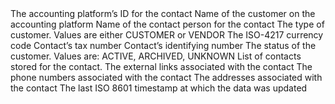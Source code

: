 <ResponseField name="platform_id" type="string" required>
  The accounting platform’s ID for the contact
</ResponseField>

<ResponseField name="name" type="string" required>
  Name of the customer on the accounting platform
</ResponseField>

<ResponseField name="contact_name" type="string" required>
  Name of the contact person for the contact
</ResponseField>

<ResponseField name="contact_type" type="enum" required>
  The type of customer. Values are either CUSTOMER or VENDOR
</ResponseField>

<ResponseField name="currency" type="string" required>
  The ISO-4217 currency code
</ResponseField>

<ResponseField name="tax_number" type="string" required>
  Contact’s tax number
</ResponseField>

<ResponseField name="registration_number" type="string" required>
  Contact’s identifying number
</ResponseField>

<ResponseField name="status" type="enum" required>
  The status of the customer. Values are: ACTIVE, ARCHIVED, UNKNOWN
</ResponseField>

<ResponseField name="contact_persons" type="Contact Person" required>
  List of contacts stored for the contact.
</ResponseField>

<ResponseField name="external_links" type="External Link" required>
  The external links associated with the contact
</ResponseField>

<ResponseField name="phone_numbers" type="Phone Number" required>
  The phone numbers associated with the contact
</ResponseField>

<ResponseField name="addresses" type="Address" required>
  The addresses associated with the contact
</ResponseField>

<ResponseField name="updated_at" type="date" required>
  The last ISO 8601 timestamp at which the data was updated
</ResponseField>
